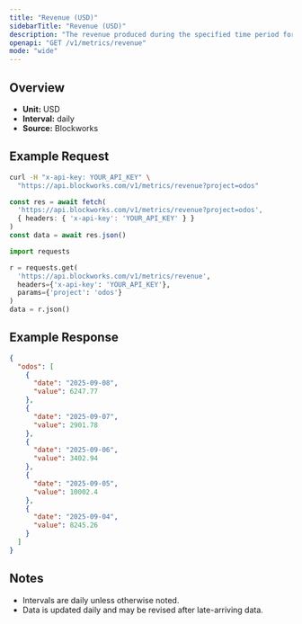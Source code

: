 ```yaml
---
title: "Revenue (USD)"
sidebarTitle: "Revenue (USD)"
description: "The revenue produced during the specified time period for given project."
openapi: "GET /v1/metrics/revenue"
mode: "wide"
---
```


## Overview

- **Unit:** USD
- **Interval:** daily
- **Source:** Blockworks

## Example Request

<CodeGroup>

```bash cURL
curl -H "x-api-key: YOUR_API_KEY" \
  "https://api.blockworks.com/v1/metrics/revenue?project=odos"
```

```typescript TypeScript
const res = await fetch(
  'https://api.blockworks.com/v1/metrics/revenue?project=odos',
  { headers: { 'x-api-key': 'YOUR_API_KEY' } }
)
const data = await res.json()
```

```python Python
import requests

r = requests.get(
  'https://api.blockworks.com/v1/metrics/revenue',
  headers={'x-api-key': 'YOUR_API_KEY'},
  params={'project': 'odos'}
)
data = r.json()
```

</CodeGroup>

## Example Response

```json
{
  "odos": [
    {
      "date": "2025-09-08",
      "value": 6247.77
    },
    {
      "date": "2025-09-07",
      "value": 2901.78
    },
    {
      "date": "2025-09-06",
      "value": 3402.94
    },
    {
      "date": "2025-09-05",
      "value": 10002.4
    },
    {
      "date": "2025-09-04",
      "value": 8245.26
    }
  ]
}
```

## Notes
- Intervals are daily unless otherwise noted.
- Data is updated daily and may be revised after late-arriving data.
